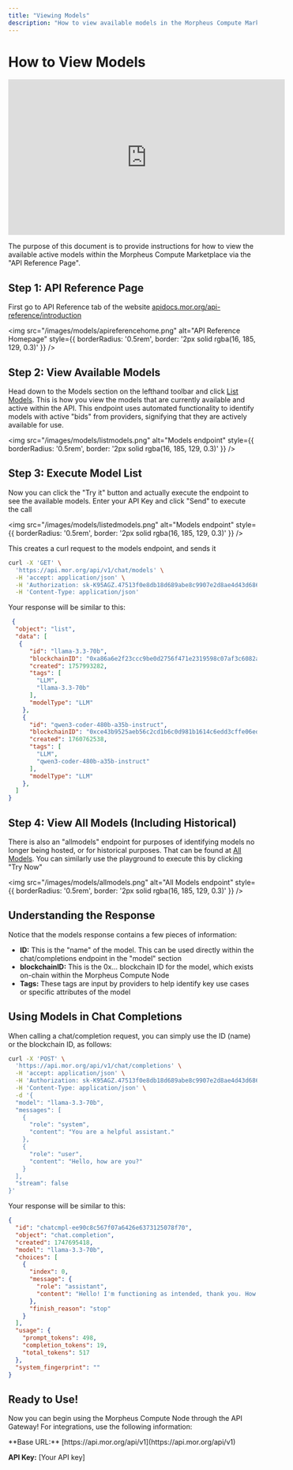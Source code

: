 ```yaml
---
title: "Viewing Models"
description: "How to view available models in the Morpheus Compute Marketplace"
---
```


# How to View Models

<iframe
  width="560"
  height="315"
  src="https://www.youtube.com/embed/gpMuim9cxzg"
  title="How to View Available Models Tutorial"
  frameBorder="0"
  allow="accelerometer; autoplay; clipboard-write; encrypted-media; gyroscope; picture-in-picture"
  allowFullScreen
  style={{ width: '100%', borderRadius: '0.5rem' }}
></iframe>

<br />

The purpose of this document is to provide instructions for how to view the available active models within the Morpheus Compute Marketplace via the "API Reference Page". 
## Step 1: API Reference Page

First go to API Reference tab of the website [apidocs.mor.org/api-reference/introduction](https://apidocs.mor.org/api-reference/introduction)

<img
  src="/images/models/apireferencehome.png"
  alt="API Reference Homepage"
  style={{ borderRadius: '0.5rem', border: '2px solid rgba(16, 185, 129, 0.3)' }}
/>

## Step 2: View Available Models

Head down to the Models section on the lefthand toolbar and click [List Models](https://apidocs.mor.org/api-reference/models/list). This is how you view the models that are currently available and active within the API. This endpoint uses automated functionality to identify models with active "bids" from providers, signifying that they are actively available for use.

<img
  src="/images/models/listmodels.png"
  alt="Models endpoint"
  style={{ borderRadius: '0.5rem', border: '2px solid rgba(16, 185, 129, 0.3)' }}
/>

## Step 3: Execute Model List

Now you can click the "Try it" button and actually execute the endpoint to see the available models. Enter your API Key and click "Send" to execute the call

<img
  src="/images/models/listedmodels.png"
  alt="Models endpoint"
  style={{ borderRadius: '0.5rem', border: '2px solid rgba(16, 185, 129, 0.3)' }}
/>

This creates a curl request to the models endpoint, and sends it

```bash
curl -X 'GET' \
  'https://api.mor.org/api/v1/chat/models' \
  -H 'accept: application/json' \
  -H 'Authorization: sk-K95AGZ.47513f0e8db18d689abe8c9907e2d8ae4d43d686a6132d085aac0deaabaaa392' \
  -H 'Content-Type: application/json'
```

Your response will be similar to this:

```json
 {
  "object": "list",
  "data": [
   {
      "id": "llama-3.3-70b",
      "blockchainID": "0xa86a6e2f23ccc9be0d2756f471e2319598c07af3c6082a3fff5cfa3b6dda56de",
      "created": 1757993282,
      "tags": [
        "LLM",
        "llama-3.3-70b"
      ],
      "modelType": "LLM"
    },
    {
      "id": "qwen3-coder-480b-a35b-instruct",
      "blockchainID": "0xce43b9525aeb56c2cd1b6c0d981b1614c6edd3cffe06edd4b3d2503fd025772d",
      "created": 1760762538,
      "tags": [
        "LLM",
        "qwen3-coder-480b-a35b-instruct"
      ],
      "modelType": "LLM"
    },
  ]
}
```

## Step 4: View All Models (Including Historical)

There is also an "allmodels" endpoint for purposes of identifying models no longer being hosted, or for historical purposes. That can be found at [All Models](https://apidocs.mor.org/api-reference/models/all-models). You can similarly use the playground to execute this by clicking "Try Now"

<img
  src="/images/models/allmodels.png"
  alt="All Models endpoint"
  style={{ borderRadius: '0.5rem', border: '2px solid rgba(16, 185, 129, 0.3)' }}
/>

## Understanding the Response

Notice that the models response contains a few pieces of information:

- **ID:** This is the "name" of the model. This can be used directly within the chat/completions endpoint in the "model" section
- **blockchainID:** This is the 0x... blockchain ID for the model, which exists on-chain within the Morpheus Compute Node
- **Tags:** These tags are input by providers to help identify key use cases or specific attributes of the model

## Using Models in Chat Completions

When calling a chat/completion request, you can simply use the ID (name) or the blockchain ID, as follows:

```bash
curl -X 'POST' \
  'https://api.mor.org/api/v1/chat/completions' \
  -H 'accept: application/json' \
  -H 'Authorization: sk-K95AGZ.47513f0e8db18d689abe8c9907e2d8ae4d43d686a6132d085aac0deaabaaa392' \
  -H 'Content-Type: application/json' \
  -d '{
  "model": "llama-3.3-70b",
  "messages": [
    {
      "role": "system",
      "content": "You are a helpful assistant."
    },
    {
      "role": "user",
      "content": "Hello, how are you?"
    }
  ],
  "stream": false
}'
```

Your response will be similar to this:

```json
{
  "id": "chatcmpl-ee90c8c567f07a6426e6373125078f70",
  "object": "chat.completion",
  "created": 1747695418,
  "model": "llama-3.3-70b",
  "choices": [
    {
      "index": 0,
      "message": {
        "role": "assistant",
        "content": "Hello! I'm functioning as intended, thank you. How can I assist you today?"
      },
      "finish_reason": "stop"
    }
  ],
  "usage": {
    "prompt_tokens": 498,
    "completion_tokens": 19,
    "total_tokens": 517
  },
  "system_fingerprint": ""
}
```

## Ready to Use!

Now you can begin using the Morpheus Compute Node through the API Gateway! For integrations, use the following information:

<Info>
**Base URL:** [https://api.mor.org/api/v1](https://api.mor.org/api/v1)

**API Key:** [Your API key]
</Info>

